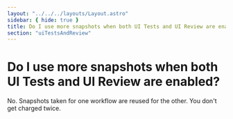 ```yaml
---
layout: "../../../layouts/Layout.astro"
sidebar: { hide: true }
title: Do I use more snapshots when both UI Tests and UI Review are enabled?
section: "uiTestsAndReview"
---
```


# Do I use more snapshots when both UI Tests and UI Review are enabled?

No. Snapshots taken for one workflow are reused for the other. You don't get charged twice.
